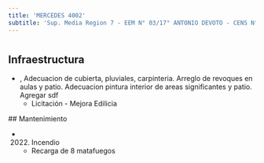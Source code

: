 ```yaml
---
title: 'MERCEDES 4002'
subtitle: 'Sup. Media Region 7 - EEM N° 03/17° ANTONIO DEVOTO - CENS N° 65 - CAIYJ CLUB DEVOTO'
---
```


#
## Infraestructura

* , Adecuacion de cubierta, pluviales, carpinteria. Arreglo de revoques en aulas y patio. Adecuacion pintura interior de areas significantes y patio. Agregar sdf 
    + Licitación - Mejora Edilicia 


 ## Mantenimiento

*  (2022) Incendio 
    + Recarga de 8 matafuegos







